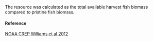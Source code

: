 The resource was calculated as the total available harvest fish biomass compared to pristine fish biomass.

#### Reference

[NOAA CREP Williams et al 2012](NA)